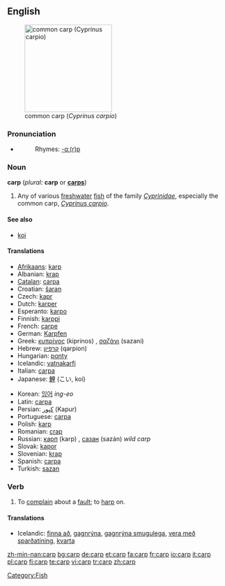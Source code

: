 {{wikipedia}}
==English==
[[Image:Common_carp.jpg|thumb|right|200px|common carp (''Cyprinus carpio'')]]

===Pronunciation===
* {{audio|en-us-carp.ogg|Audio (US)}}
*: Rhymes: [[Rhymes:English:-ɑː(r)p|-ɑː(r)p]]

===Noun===
'''carp''' (''plural:'' '''carp''' or '''[[carps]]''')

# Any of various [[freshwater]] [[fish]] of the family ''[[Cyprinidae]]'', especially the common carp, ''[[Cyprinus carpio]]''.

====See also====
* [[koi]]

====Translations====
{{top}}
* [[Afrikaans]]: [[karp]]
* Albanian: [[krap]]
* [[Catalan]]: [[carpa]] {{f}}
* Croatian: [[šaran]] {{m}}
* Czech: [[kapr]] {{m}}
* Dutch: [[karper]] {{m}}
* Esperanto: [[karpo]]
* Finnish: [[karppi]]
* French: [[carpe]] {{f}}
* German: [[Karpfen]] {{m}}
* Greek: [[κυπρίνος]] (kiprinos) {{m}}, [[σαζάνι]] (sazani) {{n}}
* Hebrew: [[קרפיון]] (qarpion) {{m}}
* Hungarian: [[ponty]]
* Icelandic: [[vatnakarfi]] {{m}}
* Italian: [[carpa]] {{f}}
* Japanese: [[鯉]] (こい, koi)
{{mid}}
* Korean: [[잉어]] ''ing-eo''
* Latin: [[carpa]] {{f}}
* Persian: [[كپور]] (Kapur)
* Portuguese: [[carpa]] {{f}}
* Polish: [[karp]] {{m}}
* Romanian: [[crap]] {{m}}
* Russian: [[карп]] (karp) {{m}}, [[сазан]] (sazán) ''wild carp'' {{m}}
* Slovak: [[kapor]] {{m}}
* Slovenian: [[krap]] {{m}}
* Spanish: [[carpa]] {{f}}
* Turkish: [[sazan]]
{{bottom}}

===Verb===
{{en-verb}}

# To [[complain]] about a [[fault]]; to [[harp]] on.

====Translations====
{{top}}
* Icelandic: [[finna að]], [[gagnrýna]], [[gagnrýna smugulega]], [[vera með sparðatíning]], [[kvarta]]
{{mid}}
{{bottom}}

[[Category:Fish]]

[[zh-min-nan:carp]]
[[bg:carp]]
[[de:carp]]
[[et:carp]]
[[fa:carp]]
[[fr:carp]]
[[io:carp]]
[[it:carp]]
[[pl:carp]]
[[fi:carp]]
[[te:carp]]
[[vi:carp]]
[[tr:carp]]
[[zh:carp]]